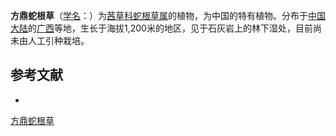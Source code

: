{{Speciesbox
| name = 方鼎蛇根草
| status = 
| status_system = 
| image =
| genus = Ophiorrhiza
| species = fangdingii
| authority = H. S. Lo
}}

'''方鼎蛇根草'''（[[学名|学名]]：{{lang|la|''Ophiorrhiza fangdingii''}}）为[[茜草科|茜草科]][[蛇根草属|蛇根草属]]的植物，为中国的特有植物。分布于[[中国大陆|中国大陆]]的[[广西|广西]]等地，生长于海拔1,200米的地区，见于石灰岩上的林下湿处，目前尚未由人工引种栽培。

== 参考文献 ==
<div class="references-small">
* {{cite web| url =http://www.bioinfo.cn/db05/KmzwSpecies.php?action=view&id=19960| title =方鼎蛇根草| work =《中国高等植物数据库全库》| publisher =中国科学院微生物研究所| author =昆明植物研究所| accessdate =2009-02-25| deadurl =yes| archiveurl =https://web.archive.org/web/20160305044742/http://www.bioinfo.cn/db05/KmzwSpecies.php?action=view&id=19960| archivedate =2016-03-05}}
</div>
{{Taxonbar|from=Q11085068}}

[[Category:蛇根草属|方鼎蛇根草]]


{{植物小作品}}